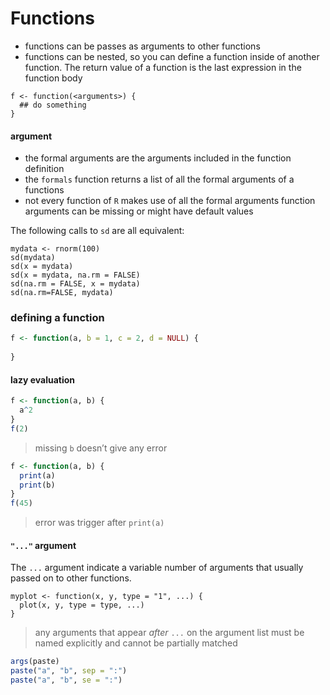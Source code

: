 Functions
=========

- functions can be passes as arguments to other functions
- functions can be nested, so you can define a function inside of another function. The return value of a function is the last expression in the function body

```
f <- function(<arguments>) {
  ## do something
}
```

#### argument

- the formal arguments are the arguments included in the function definition
- the `formals` function returns a list of all the formal arguments of a functions
- not every function of `R` makes use of all the formal arguments
function arguments can be missing or might have default values

The following calls to `sd` are all equivalent:

```
mydata <- rnorm(100)
sd(mydata)
sd(x = mydata)
sd(x = mydata, na.rm = FALSE)
sd(na.rm = FALSE, x = mydata)
sd(na.rm=FALSE, mydata)
```

### defining a function

```r
f <- function(a, b = 1, c = 2, d = NULL) {
  
}
```

#### lazy evaluation

```r
f <- function(a, b) {
  a^2
}
f(2)
```

> missing `b` doesn't give any error


```r
f <- function(a, b) {
  print(a)
  print(b)
}
f(45)
```

> error was trigger after `print(a)`

#### `"..."` argument

The `...` argument indicate a variable number of arguments that usually passed on to other functions.

```
myplot <- function(x, y, type = "1", ...) {
  plot(x, y, type = type, ...)
}
```

> any arguments that appear *after* `...` on the argument list must be named explicitly and cannot be partially matched

```r
args(paste)
paste("a", "b", sep = ":")
paste("a", "b", se = ":")
```
